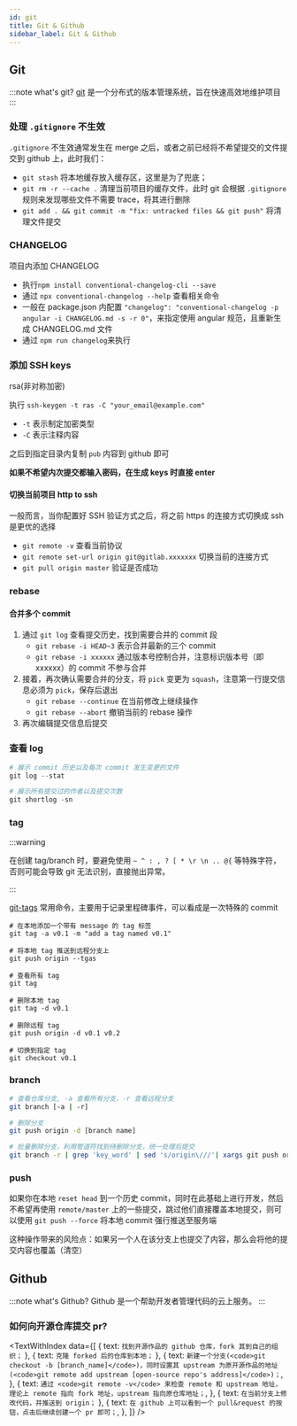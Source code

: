 ```yaml
---
id: git
title: Git & Github
sidebar_label: Git & Github
---
```



## Git

:::note what's git?
[git](https://git-scm.com/) 是一个分布式的版本管理系统，旨在快速高效地维护项目
:::

### 处理 `.gitignore` 不生效

`.gitignore` 不生效通常发生在 merge 之后，或者之前已经将不希望提交的文件提交到 github 上，此时我们：

- `git stash` 将本地缓存放入缓存区，这里是为了兜底；
- `git rm -r --cache .` 清理当前项目的缓存文件，此时 git 会根据 `.gitignore` 规则来发现哪些文件不需要 trace，将其进行删除
- `git add . && git commit -m "fix: untracked files && git push"` 将清理文件提交

### CHANGELOG

项目内添加 CHANGELOG

- 执行`npm install conventional-changelog-cli --save`
- 通过 `npx conventional-changelog --help` 查看相关命令
- 一般在 package.json 内配置 `"changelog": "conventional-changelog -p angular -i CHANGELOG.md -s -r 0"`，来指定使用 angular 规范，且重新生成 CHANGELOG.md 文件
- 通过 `npm run changelog`来执行

### 添加 SSH keys

rsa(非对称加密)

执行 `ssh-keygen -t ras -C "your_email@example.com"`

- `-t` 表示制定加密类型
- `-C` 表示注释内容

之后到指定目录内复制 `pub` 内容到 github 即可

**如果不希望内次提交都输入密码，在生成 keys 时直接 enter**

#### 切换当前项目 http to ssh

一般而言，当你配置好 SSH 验证方式之后，将之前 https 的连接方式切换成 ssh 是更优的选择

- `git remote -v` 查看当前协议
- `git remote set-url origin git@gitlab.xxxxxxx` 切换当前的连接方式
- `git pull origin master` 验证是否成功

### rebase

#### 合并多个 commit

1. 通过 `git log` 查看提交历史，找到需要合并的 commit 段
   - `git rebase -i HEAD~3` 表示合并最新的三个 commit
   - `git rebase -i xxxxxx` 通过版本号控制合并，注意标识版本号（即 xxxxxx）的 commit 不参与合并
2. 接着，再次确认需要合并的分支，将 `pick` 变更为 `squash`，注意第一行提交信息必须为 `pick`，保存后退出
   - `git rebase --continue` 在当前修改上继续操作
   - `git rebase --abort` 撤销当前的 rebase 操作
3. 再次编辑提交信息后提交

### 查看 log

```powershell
# 展示 commit 历史以及每次 commit 发生变更的文件
git log --stat

# 展示所有提交过的作者以及提交次数
git shortlog -sn
```

### tag

:::warning

在创建 tag/branch 时，要避免使用 `~ ^ : , ? [ * \r \n .. @{` 等特殊字符，否则可能会导致 git 无法识别，直接抛出异常。

:::

[git-tags](https://git-scm.com/book/en/v2/Git-Basics-Tagging) 常用命令，主要用于记录里程碑事件，可以看成是一次特殊的 commit

```shell
# 在本地添加一个带有 message 的 tag 标签
git tag -a v0.1 -m "add a tag named v0.1"

# 将本地 tag 推送到远程分支上
git push origin --tgas

# 查看所有 tag
git tag

# 删除本地 tag
git tag -d v0.1

# 删除远程 tag
git push origin -d v0.1 v0.2

# 切换到指定 tag
git checkout v0.1
```

### branch

```bash
# 查看仓库分支, -a 查看所有分支，-r 查看远程分支
git branch [-a | -r]

# 删除分支
git push origin -d [branch name]

# 批量删除分支，利用管道符找到待删除分支，统一处理后提交
git branch -r | grep 'key_word' | sed 's/origin\///'| xargs git push origin -d
```

### push

如果你在本地 `reset head` 到一个历史 commit，同时在此基础上进行开发，然后不希望再使用 `remote/master` 上的一些提交，跳过他们直接覆盖本地提交，则可以使用 `git push --force` 将本地 commit 强行推送至服务端

这种操作带来的风险点：如果另一个人在该分支上也提交了内容，那么会将他的提交内容也覆盖（清空）

## Github

:::note what's Github?
Github 是一个帮助开发者管理代码的云上服务。
:::

### 如何向开源仓库提交 pr?

<TextWithIndex
  data={[
    { text: `找到开源作品的 github 仓库，fork 其到自己的组织；` },
    { text: `克隆 forked 后的仓库到本地；` },
    {
      text: `新建一个分支(<code>git checkout -b [branch_name]</code>)，同时设置其 upstream 为原开源作品的地址(<code>git remote add upstream [open-source repo's address]</code>)；`,
    },
    {
      text: `通过 <code>git remote -v</code> 来检查 remote 和 upstream
地址，理论上 remote 指向 fork 地址，upstream 指向原仓库地址；`,
    },
    { text: `在当前分支上修改代码，并推送到 origin；` },
    {
      text: `在 github 上可以看到一个 pull&request 的按钮，点击后继续创建一个 pr 即可；`,
    },
  ]}
/>
